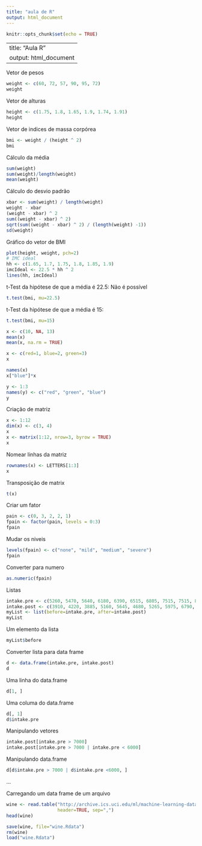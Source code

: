 ```yaml
---
title: "aula de R"
output: html_document
---
```


```r
knitr::opts_chunk$set(echo = TRUE)
```

---
title: "Aula R"
output: html_document
---

Vetor de pesos
```r
weight <- c(60, 72, 57, 90, 95, 72)
weight
```

Vetor de alturas
```r
height <- c(1.75, 1.8, 1.65, 1.9, 1.74, 1.91)
height
```

Vetor de indices de massa corpórea
```r
bmi <- weight / (height ^ 2)
bmi
```

Cálculo da média
```r
sum(weight)
sum(weight)/length(weight)
mean(weight)
```

Cálculo do desvio padrão
```r
xbar <- sum(weight) / length(weight)
weight - xbar
(weight - xbar) ^ 2
sum((weight - xbar) ^ 2)
sqrt(sum((weight - xbar) ^ 2) / (length(weight) -1))
sd(weight)
```

Gráfico do vetor de BMI
```r
plot(height, weight, pch=2)
# IMC ideal
hh <- c(1.65, 1.7, 1.75, 1.8, 1.85, 1.9)
imcIdeal <- 22.5 * hh ^ 2
lines(hh, imcIdeal)
```

t-Test da hipótese de que a média é 22.5: Não é possível 
```r
t.test(bmi, mu=22.5)
```

t-Test da hipótese de que a média é 15: 
```r
t.test(bmi, mu=15)
```

```r
x <- c(10, NA, 13)
mean(x)
mean(x, na.rm = TRUE)
```

```r
x <- c(red=1, blue=2, green=3)
x
```
 
```r
names(x)
x["blue"]*x
```
```r
y <- 1:3
names(y) <- c("red", "green", "blue")
y
```

Criação de matriz
```r
x <- 1:12
dim(x) <- c(3, 4)
x
x <- matrix(1:12, nrow=3, byrow = TRUE)
x
```

Nomear linhas da matriz
```r
rownames(x) <- LETTERS[1:3]
x
```

Transposição de matrix
```r
t(x)
```

Criar um fator
```r
pain <- c(0, 3, 2, 2, 1)
fpain <- factor(pain, levels = 0:3)
fpain
```

Mudar os niveis
```r
levels(fpain) <- c("none", "mild", "medium", "severe")
fpain
```

Converter para numero
```r
as.numeric(fpain)
```

Listas
```r
intake.pre <- c(5260, 5470, 5640, 6180, 6390, 6515, 6805, 7515, 7515, 8230, 8770)
intake.post <- c(3910, 4220, 3885, 5160, 5645, 4680, 5265, 5975, 6790, 6900, 7335)
myList <- list(before=intake.pre, after=intake.post)
myList
```
Um elemento da lista
```r
myList$before
```

Converter lista para data frame
```r
d <- data.frame(intake.pre, intake.post)
d
```

Uma linha do data.frame
```r
d[1, ]
```

Uma columa do data.frame
```r
d[, 1]
d$intake.pre
```

Manipulando vetores
```r
intake.post[intake.pre > 7000]
intake.post[intake.pre > 7000 | intake.pre < 6000]
```

Manipulando data.frame
```r
d[d$intake.pre > 7000 | d$intake.pre <6000, ]
```

...

Carregando um data frame de um arquivo
```r
wine <- read.table("http://archive.ics.uci.edu/ml/machine-learning-databases/wine/wine.data",
                   header=TRUE, sep=",")
head(wine)
```

```r
save(wine, file="wine.Rdata")
rm(wine)
load("wine.Rdata")
```

